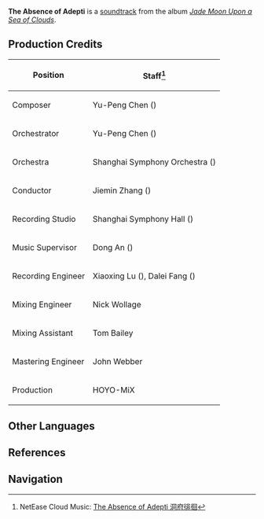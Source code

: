 {{Soundtrack Infobox
|title          =
|image          = Jade Moon Upon a Sea of Clouds.png
|album          = Jade Moon Upon a Sea of Clouds
|disc           = 2
|number         = 49
|featured       =
|featured2      =
|featured3      =
|featured_disc  =
|featured_disc2 =
|featured_disc3 =
|youtube_id     = c0jZ7sPyouE
|youtube_time   = 1306
|spotify_id     = 2yXkLHAVOgs7iJbrFdMUeF
|played_in      = Huaguang Stone Forest
|during         = [[Huaguang Stone Forest]] (Night)
|domain         =
|previous       = Adeptus' Solace
|next           = Emerging Clouds
}}
'''The Absence of Adepti''' is a [[soundtrack]] from the album ''[[Jade Moon Upon a Sea of Clouds]]''.

==Production Credits==
{| class="wikitable" style="text-align:left; height:0.5em"
! Position
! Staff<ref>NetEase Cloud Music: [https://music.163.com/#/song?id=1492276629 The Absence of Adepti 洞府徘徊]</ref>
|-
! Composer
| Yu-Peng Chen ({{zh|陈致逸}})
|-
! Orchestrator
| Yu-Peng Chen ({{zh|陈致逸}})
|-
! Orchestra
| Shanghai Symphony Orchestra ({{zh|上海交响乐团}})
|-
! Conductor
| Jiemin Zhang ({{zh|张洁敏}})
|-
! Recording Studio
| Shanghai Symphony Hall ({{zh|上海交响乐团音乐厅}})
|-
! Music Supervisor
| Dong An ({{zh|安栋}})
|-
! Recording Engineer
| Xiaoxing Lu ({{zh|陆晓幸}}), Dalei Fang ({{zh|房大磊}})
|-
! Mixing Engineer
| Nick Wollage
|-
! Mixing Assistant
| Tom Bailey
|-
! Mastering Engineer
| John Webber
|-
! Production
| HOYO-MiX
|}

==Other Languages==
{{Other Languages
|en      = The Absence of Adepti
|zhs     = 洞府徘徊
|zhs_rm  = Dòngfǔ Páihuái
|zht     = 洞府徘徊
|zht_rm  = Dòngfǔ Páihuái
|zh_tl   = 
|ja      = 仙家でのうろつき
|ja_rm   = Senka de no Urotsuki
|ja_tl   = 
|tr      = 
|it      = 
}}

==References==
{{Reflist}}

==Navigation==
{{Soundtrack Navbox|Jade Moon Upon a Sea of Clouds}}